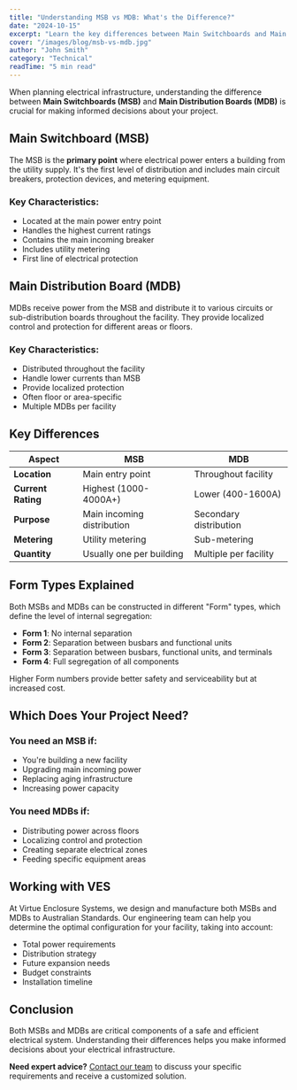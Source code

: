```yaml
---
title: "Understanding MSB vs MDB: What's the Difference?"
date: "2024-10-15"
excerpt: "Learn the key differences between Main Switchboards and Main Distribution Boards, and which one your project needs."
cover: "/images/blog/msb-vs-mdb.jpg"
author: "John Smith"
category: "Technical"
readTime: "5 min read"
---
```


When planning electrical infrastructure, understanding the difference between **Main Switchboards (MSB)** and **Main Distribution Boards (MDB)** is crucial for making informed decisions about your project.

## Main Switchboard (MSB)

The MSB is the **primary point** where electrical power enters a building from the utility supply. It's the first level of distribution and includes main circuit breakers, protection devices, and metering equipment.

### Key Characteristics:

- Located at the main power entry point
- Handles the highest current ratings
- Contains the main incoming breaker
- Includes utility metering
- First line of electrical protection

## Main Distribution Board (MDB)

MDBs receive power from the MSB and distribute it to various circuits or sub-distribution boards throughout the facility. They provide localized control and protection for different areas or floors.

### Key Characteristics:

- Distributed throughout the facility
- Handle lower currents than MSB
- Provide localized protection
- Often floor or area-specific
- Multiple MDBs per facility

## Key Differences

| Aspect             | MSB                        | MDB                    |
| ------------------ | -------------------------- | ---------------------- |
| **Location**       | Main entry point           | Throughout facility    |
| **Current Rating** | Highest (1000-4000A+)      | Lower (400-1600A)      |
| **Purpose**        | Main incoming distribution | Secondary distribution |
| **Metering**       | Utility metering           | Sub-metering           |
| **Quantity**       | Usually one per building   | Multiple per facility  |

## Form Types Explained

Both MSBs and MDBs can be constructed in different "Form" types, which define the level of internal segregation:

- **Form 1**: No internal separation
- **Form 2**: Separation between busbars and functional units
- **Form 3**: Separation between busbars, functional units, and terminals
- **Form 4**: Full segregation of all components

Higher Form numbers provide better safety and serviceability but at increased cost.

## Which Does Your Project Need?

### You need an MSB if:

- You're building a new facility
- Upgrading main incoming power
- Replacing aging infrastructure
- Increasing power capacity

### You need MDBs if:

- Distributing power across floors
- Localizing control and protection
- Creating separate electrical zones
- Feeding specific equipment areas

## Working with VES

At Virtue Enclosure Systems, we design and manufacture both MSBs and MDBs to Australian Standards. Our engineering team can help you determine the optimal configuration for your facility, taking into account:

- Total power requirements
- Distribution strategy
- Future expansion needs
- Budget constraints
- Installation timeline

## Conclusion

Both MSBs and MDBs are critical components of a safe and efficient electrical system. Understanding their differences helps you make informed decisions about your electrical infrastructure.

**Need expert advice?** [Contact our team](/contact) to discuss your specific requirements and receive a customized solution.
